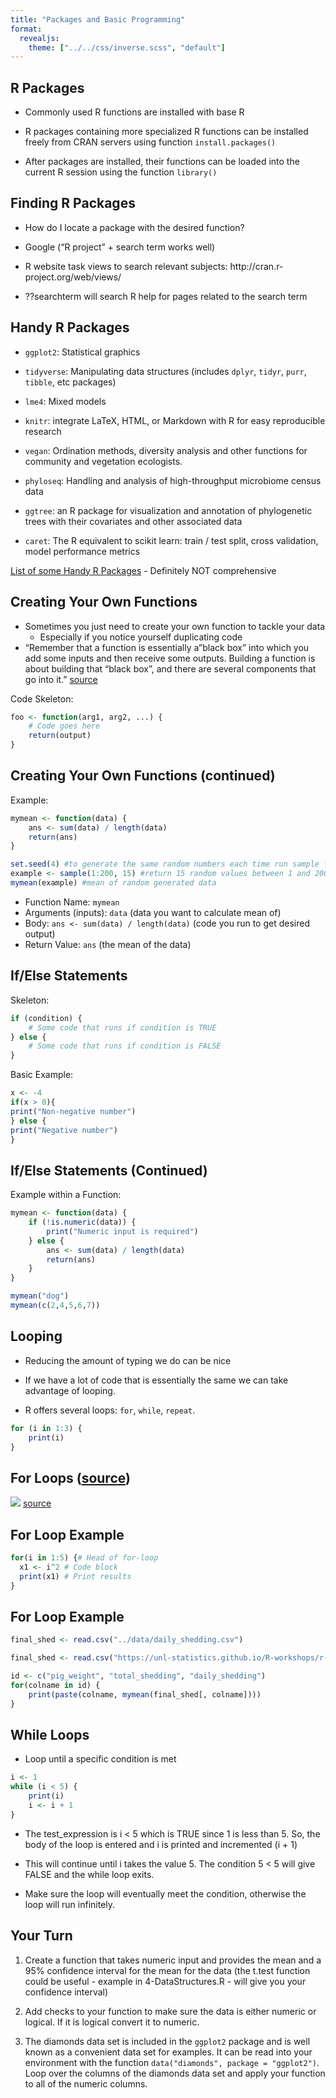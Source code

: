 ```yaml
---
title: "Packages and Basic Programming"
format: 
  revealjs:
    theme: ["../../css/inverse.scss", "default"]
---
```


## R Packages

-   Commonly used R functions are installed with base R

-   R packages containing more specialized R functions can be installed freely from CRAN servers using function `install.packages()`

-   After packages are installed, their functions can be loaded into the current R session using the function `library()`

## Finding R Packages

-   How do I locate a package with the desired function?

-   Google ("R project" + search term works well)

-   R website task views to search relevant subjects: http://cran.r-project.org/web/views/

-   ??searchterm will search R help for pages related to the search term

## Handy R Packages

-   `ggplot2`: Statistical graphics

-   `tidyverse`: Manipulating data structures (includes `dplyr`, `tidyr`, `purr`, `tibble`, etc packages)

-   `lme4`: Mixed models

-   `knitr`: integrate LaTeX, HTML, or Markdown with R for easy reproducible research

-   `vegan`: Ordination methods, diversity analysis and other functions for community and vegetation ecologists.

-   `phyloseq`: Handling and analysis of high-throughput microbiome census data

-   `ggtree`: an R package for visualization and annotation of phylogenetic trees with their covariates and other associated data

-   `caret`: The R equivalent to scikit learn: train / test split, cross validation, model performance metrics

[List of some Handy R Packages](https://towardsdatascience.com/a-comprehensive-list-of-handy-r-packages-e85dad294b3d) - Definitely NOT comprehensive

<!-- this needs updated!! -->

## Creating Your Own Functions

-   Sometimes you just need to create your own function to tackle your data
    -   Especially if you notice yourself duplicating code
-   "Remember that a function is essentially a"black box" into which you add some inputs and then receive some outputs. Building a function is about building that "black box", and there are several components that go into it." [source](https://www.r-bloggers.com/2022/04/how-to-create-your-own-functions-in-r/)

Code Skeleton:

```r
foo <- function(arg1, arg2, ...) {
    # Code goes here
    return(output)
}
```

## Creating Your Own Functions (continued)

Example:

```r
mymean <- function(data) {
    ans <- sum(data) / length(data)
    return(ans)
}

set.seed(4) #to generate the same random numbers each time run sample function
example <- sample(1:200, 15) #return 15 random values between 1 and 200 without replacement. without set.seed, will return different values each time
mymean(example) #mean of random generated data
```

-   Function Name: `mymean`
-   Arguments (inputs): `data` (data you want to calculate mean of)
-   Body: `ans <- sum(data) / length(data)` (code you run to get desired output)
-   Return Value: `ans` (the mean of the data)

## If/Else Statements

Skeleton:

```r
if (condition) {
    # Some code that runs if condition is TRUE
} else {
    # Some code that runs if condition is FALSE
}
```

Basic Example:

```r
x <- -4
if(x > 0){
print("Non-negative number")
} else {
print("Negative number")
}

```

## If/Else Statements (Continued)

Example within a Function:

```r
mymean <- function(data) {
    if (!is.numeric(data)) {
        print("Numeric input is required")
    } else {
        ans <- sum(data) / length(data)
        return(ans)
    }
}

mymean("dog")
mymean(c(2,4,5,6,7))
```

## Looping

-   Reducing the amount of typing we do can be nice

-   If we have a lot of code that is essentially the same we can take advantage of looping.

-   R offers several loops: `for`, `while`, `repeat`.

```r
for (i in 1:3) {
    print(i)
}
```

## For Loops ([source](https://statisticsglobe.com/for-loop-in-r))

![](images/for_loop.png) [source](https://statisticsglobe.com/for-loop-in-r)

## For Loop Example

```r

for(i in 1:5) {# Head of for-loop
  x1 <- i^2 # Code block
  print(x1) # Print results
}
```

## For Loop Example

```r
final_shed <- read.csv("../data/daily_shedding.csv")
```
```r
final_shed <- read.csv("https://unl-statistics.github.io/R-workshops/r-intro/data/daily_shedding.csv")

```

```r
id <- c("pig_weight", "total_shedding", "daily_shedding")
for(colname in id) {
    print(paste(colname, mymean(final_shed[, colname])))
}
```

## While Loops

-   Loop until a specific condition is met

```r
i <- 1
while (i < 5) {
    print(i)
    i <- i + 1
}
```

-   The test_expression is i \< 5 which is TRUE since 1 is less than 5. So, the body of the loop is entered and i is printed and incremented (i + 1)

-   This will continue until i takes the value 5. The condition 5 \< 5 will give FALSE and the while loop exits.

-   Make sure the loop will eventually meet the condition, otherwise the loop will run infinitely.

## Your Turn {.inverse}

1.  Create a function that takes numeric input and provides the mean and a 95% confidence interval for the mean for the data (the t.test function could be useful - example in 4-DataStructures.R - will give you your confidence interval)

2.  Add checks to your function to make sure the data is either numeric or logical. If it is logical convert it to numeric.

3.  The diamonds data set is included in the `ggplot2` package and is well known as a convenient data set for examples. It can be read into your environment with the function `data("diamonds", package = "ggplot2")`. Loop over the columns of the diamonds data set and apply your function to all of the numeric columns.
